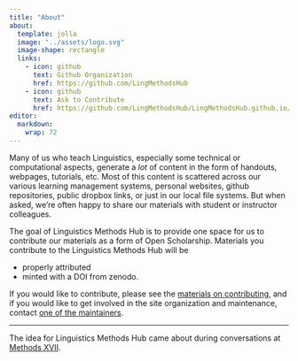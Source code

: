 ```yaml
---
title: "About"
about:
  template: jolla
  image: "../assets/logo.svg"
  image-shape: rectangle
  links:
    - icon: github
      text: Github Organization
      href: https://github.com/LingMethodsHub
    - icon: github
      text: Ask to Contribute
      href: https://github.com/LingMethodsHub/LingMethodsHub.github.io/issues
editor: 
  markdown: 
    wrap: 72
---
```


::: {style="text-align: left"}
Many of us who teach Linguistics, especially some technical or
computational aspects, generate a *lot* of content in the form of
handouts, webpages, tutorials, etc. Most of this content is scattered
across our various learning management systems, personal websites,
github repositories, public dropbox links, or just in our local file
systems. But when asked, we're often happy to share our materials with
student or instructor colleagues.

The goal of Linguistics Methods Hub is to provide one space for us to
contribute our materials as a form of Open Scholarship. Materials you
contribute to the Linguistics Methods Hub will be

-   properly attributed
-   minted with a DOI from zenodo.

If you would like to contribute, please see the [materials on
contributing](content/contributing/index.md), and if you would like to
get involved in the site organization and maintenance, contact [one of
the maintainers](people/index.qmd).
:::

------------------------------------------------------------------------

::: text-secondary
The idea for Linguistics Methods Hub came about during conversations at
[Methods XVII](https://methodsxvii.uni-mainz.de/).
:::
